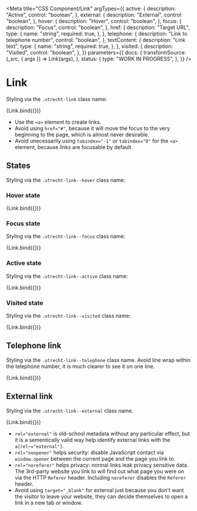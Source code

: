 <!--
@license EUPL-1.2
Copyright (c) 2021 Gemeente Utrecht
Copyright (c) 2021 Robbert Broersma
-->


<Meta
  title="CSS Component/Link"
  argTypes={{
    active: {
      description: "Active",
      control: "boolean",
    },
    external: {
      description: "External",
      control: "boolean",
    },
    hover: {
      description: "Hover",
      control: "boolean",
    },
    focus: {
      description: "Focus",
      control: "boolean",
    },
    href: {
      description: "Target URL",
      type: {
        name: "string",
        required: true,
      },
    },
    telephone: {
      description: "Link to telephone number",
      control: "boolean",
    },
    textContent: {
      description: "Link text",
      type: {
        name: "string",
        required: true,
      },
    },
    visited: {
      description: "Visited",
      control: "boolean",
    },
  }}
  parameters={{
    docs: {
      transformSource: (_src, { args }) => Link(args),
    },
    status: {
      type: "WORK IN PROGRESS",
    },
  }}
/>

# Link

Styling via the `.utrecht-link` class name:

<Canvas>
  <Story
    name="Link"
    args={{
      ...defaultArgs,
      href: "",
      textContent: "Read more...",
    }}
  >
    {Link.bind({})}
  </Story>
</Canvas>

- Use the `<a>` element to create links.
- Avoid using `href="#"`, because it will move the focus to the very beginning to the page, which is almost never desirable.
- Avoid unecessarily using `tabindex="-1"` or `tabindex="0"` for the `<a>` element, because links are focusable by default.

<ArgsTable story="Link" />

## States

Styling via the `.utrecht-link--hover` class name:

### Hover state

<Canvas>
  <Story
    name="Link hover"
    args={{
      hover: true,
      textContent: "Read more...",
    }}
  >
    {Link.bind({})}
  </Story>
</Canvas>

### Focus state

Styling via the `.utrecht-link--focus` class name:

<Canvas>
  <Story
    name="Link focus"
    args={{
      focus: true,
      textContent: "Read more...",
    }}
  >
    {Link.bind({})}
  </Story>
</Canvas>

### Active state

Styling via the `.utrecht-link--active` class name:

<Canvas>
  <Story
    name="Link active"
    args={{
      active: true,
      textContent: "Read more...",
    }}
  >
    {Link.bind({})}
  </Story>
</Canvas>

### Visited state

Styling via the `.utrecht-link--visited` class name:

<Canvas>
  <Story
    name="Link visited"
    args={{
      textContent: "Read more...",
      visited: true,
    }}
  >
    {Link.bind({})}
  </Story>
</Canvas>

## Telephone link

Styling via the `.utrecht-link--telephone` class name. Avoid line wrap within the telephone number, it is much clearer to see it on one line.

<Canvas>
  <Story
    name="Telephone link"
    args={{
      href: "tel:+31555385385",
      textContent: "+31 555 385 385",
      telephone: true,
    }}
  >
    {Link.bind({})}
  </Story>
</Canvas>

## External link

Styling via the `.utrecht-link--external` class name.

<Canvas>
  <Story
    name="External link"
    args={{
      external: true,
      href: "https://www.whatismyreferer.com",
      textContent: "Read more...",
    }}
  >
    {Link.bind({})}
  </Story>
</Canvas>

<ArgsTable story="External link" />

- `rel="external"` is old-school metadata without any particular effect, but it is a sementically valid way help identify external links with the `a[rel~="external"]`.
- `rel="noopener"` helps security: disable JavaScript contact via `window.opener` between the current page and the page you link to.
- `rel="noreferer"` helps privacy: normal links leak privacy sensitive data. The 3rd-party website you link to will find out what page you were on via the HTTP `Referer` header. Including `noreferer` disables the `Referer` header.
- Avoid using `target="_blank"` for external just because you don't want the visitor to leave your website, they can decide themselves to open a link in a new tab or window.
